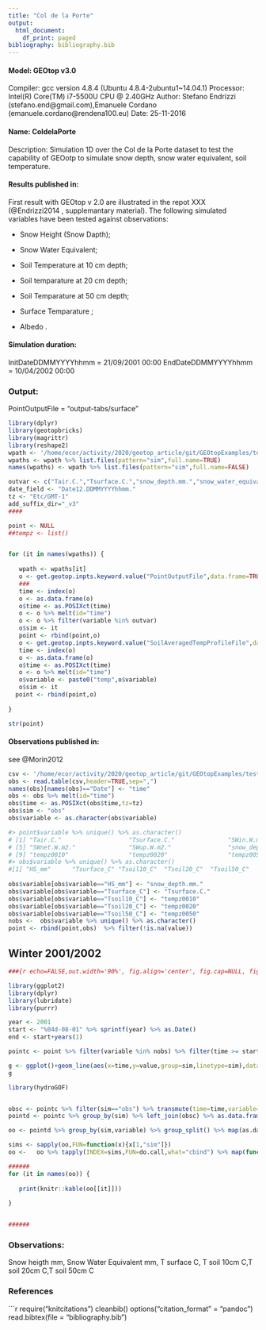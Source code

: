 ```yaml
---
title: "Col de la Porte"
output:
  html_document:
    df_print: paged
bibliography: bibliography.bib
---
```



#### Model: GEOtop v3.0
Compiler: gcc version 4.8.4 (Ubuntu 4.8.4-2ubuntu1~14.04.1) 
Processor: Intel(R) Core(TM) i7-5500U CPU @ 2.40GHz
Author: Stefano Endrizzi (stefano.end@gmail.com),Emanuele Cordano (emanuele.cordano@rendena100.eu)
Date: 25-11-2016

#### Name: ColdelaPorte
Description: Simulation 1D over the Col de la Porte dataset to test the capability of GEOotp to simulate snow depth, snow water equivalent, soil temperature.



#### Results published in:

First result with GEOtop v 2.0 are illustrated in the repot XXX  (@Endrizzi2014 , supplemantary material). 
The following simulated variables have  been tested against observations:

- Snow Height (Snow Dapth);

- Snow Water Equivalent;

- Soil Temperature at 10 cm depth;

- Soil temparature at 20 cm depth;

- Soil Temparature at 50 cm depth;

- Surface Temparature ;

- Albedo .



<!-- - *Endrizzi S., Gruber S., Dall’Amico M., Rigon R., GEOtop 2.0.: Simulating the combined energy and water balance at and below the land surface accounting for soil freezing, snow cover and terrain effects, Geosci. Model Dev., 2014* -->

<!-- ![ColdelaPorte Example Results of GEOtop 2.0 (not reproducible)](images/Geotop-ColDePorte_Endrizzi2014.pdf) -->



#### Simulation duration:


InitDateDDMMYYYYhhmm   = 21/09/2001 00:00
EndDateDDMMYYYYhhmm    = 10/04/2002 00:00

### Output:
PointOutputFile = "output-tabs/surface"


```r
library(dplyr)
library(geotopbricks)
library(magrittr)
library(reshape2)
wpath <- '/home/ecor/activity/2020/geotop_article/git/GEOtopExamples/tests/ColdelaPorte/sims' 
wpaths <- wpath %>% list.files(pattern="sim",full.name=TRUE)
names(wpaths) <- wpath %>% list.files(pattern="sim",full.name=FALSE)

outvar <- c("Tair.C.","Tsurface.C.","snow_depth.mm.","snow_water_equivalent.mm.","SWin.W.m2.","SWbeam.W.m2","SWdiff.W.m2.","SWnet.W.m2.","SWup.W.m2.") 
date_field <- "Date12.DDMMYYYYhhmm."
tz <- "Etc/GMT-1"
add_suffix_dir="_v3"
####

point <- NULL
##tempz <- list()


for (it in names(wpaths)) {
   
   wpath <- wpaths[it]
   o <- get.geotop.inpts.keyword.value("PointOutputFile",data.frame=TRUE,wpath=wpath,add_suffix_dir=add_suffix_dir,date_field=date_field,tz=tz)
   ###
   time <- index(o)
   o <- as.data.frame(o)
   o$time <- as.POSIXct(time)
   o <- o %>% melt(id="time") 
   o <- o %>% filter(variable %in% outvar)
   o$sim <- it
   point <- rbind(point,o)
   o <- get.geotop.inpts.keyword.value("SoilAveragedTempProfileFile",data.frame=TRUE,wpath=wpath,zlayer.formatter="z%04d",add_suffix_dir=add_suffix_dir,date_field=date_field,tz=tz)
   time <- index(o)
   o <- as.data.frame(o)
   o$time <- as.POSIXct(time)
   o <- o %>% melt(id="time")
   o$variable <- paste0("temp",o$variable)
   o$sim <- it
  point <- rbind(point,o)
   
}

str(point)

```


#### Observations published in:

see @Morin2012
<!-- - *Morin, S., Lejeune, Y., Lesaffre, B., Panel, J.-M., Poncet, D., David, -->
<!-- P., and Sudul, M.: An 18-yr long (1993–2011) snow and meteorological dataset from a mid-altitude mountain site (Col de Porte, -->
<!-- France, 1325 m alt.) for driving and evaluating snowpack models, Earth Syst. Sci. Data, 4, 13–21, doi:10.5194/essd-4-13-2012, -->
<!-- 2012.* -->

```r
   
csv <- '/home/ecor/activity/2020/geotop_article/git/GEOtopExamples/tests/ColdelaPorte/obss/obs/obs_dataset.txt' 
obs <- read.table(csv,header=TRUE,sep=",")
names(obs)[names(obs)=="Date"] <- "time"
obs <- obs %>% melt(id="time")
obs$time <- as.POSIXct(obs$time,tz=tz)
obs$sim <- "obs"
obs$variable <- as.character(obs$variable)

#> point$variable %>% unique() %>% as.character()
# [1] "Tair.C."                   "Tsurface.C."               "SWin.W.m2."                "SWdiff.W.m2."             
# [5] "SWnet.W.m2."               "SWup.W.m2."                "snow_depth.mm."            "snow_water_equivalent.mm."
# [9] "tempz0010"                 "tempz0020"                 "tempz0050"                
#> obs$variable %>% unique() %>% as.character()
#[1] "HS_mm"      "Tsurface_C" "Tsoil10_C"  "Tsoil20_C"  "Tsoil50_C" 
 
obs$variable[obs$variable=="HS_mm"] <- "snow_depth.mm."
obs$variable[obs$variable=="Tsurface_C"] <- "Tsurface.C."
obs$variable[obs$variable=="Tsoil10_C"] <- "tempz0010"
obs$variable[obs$variable=="Tsoil20_C"] <- "tempz0020"
obs$variable[obs$variable=="Tsoil50_C"] <- "tempz0050"
nobs <-  obs$variable %>% unique() %>% as.character()
point <- rbind(point,obs)  %>% filter(!is.na(value))
```

## Winter 2001/2002


```r

###{r echo=FALSE,out.width='90%', fig.align='center', fig.cap=NULL, fig.height=5,results='asis',warning=FALSE}

library(ggplot2)
library(dplyr)
library(lubridate)
library(purrr)

year <- 2001
start <- "%04d-08-01" %>% sprintf(year) %>% as.Date()
end <- start+years(1)

pointc <- point %>% filter(variable %in% nobs) %>% filter(time >= start & time<=end)

g <- ggplot()+geom_line(aes(x=time,y=value,group=sim,linetype=sim),data=pointc)+theme_bw()+facet_grid(variable ~ .,scales="free_y")
g
```


```r

library(hydroGOF)


obsc <- pointc %>% filter(sim=="obs") %>% transmute(time=time,variable=variable,obs=value)
pointd <- pointc %>% group_by(sim) %>% left_join(obsc) %>% as.data.frame()

oo <- pointd %>% group_by(sim,variable) %>% group_split() %>% map(as.data.frame) %>% map(function(x) {o <- as.data.frame(gof(sim=x[,"value"],obs=x[,"obs"]));names(o) <- x[1,"variable"];o$sim <- x[1,"sim"];o$gof <- rownames(o);return(o)})  

sims <- sapply(oo,FUN=function(x){x[1,"sim"]})
oo <-   oo %>% tapply(INDEX=sims,FUN=do.call,what="cbind") %>% map(function(x){x[,!(duplicated(names(x))) & names(x)!="sim"]}) %>% map(function(x){x[c(c("gof"),names(x)[names(x)!="gof"])]}) %>% map(function(x) {x %>% filter(gof %in% c("MAE","RMSE","KGE"))}) 

######
for (it in names(oo)) {
   
   print(knitr::kable(oo[[it]]))
   
}


######

```



### Observations:
Snow heigth mm, Snow Water Equivalent mm, T surface C, T soil 10cm C,T soil 20cm C,T soil 50cm C







### References

```r
require("knitcitations")
cleanbib()
options("citation_format" = "pandoc")
read.bibtex(file = "bibliography.bib")

